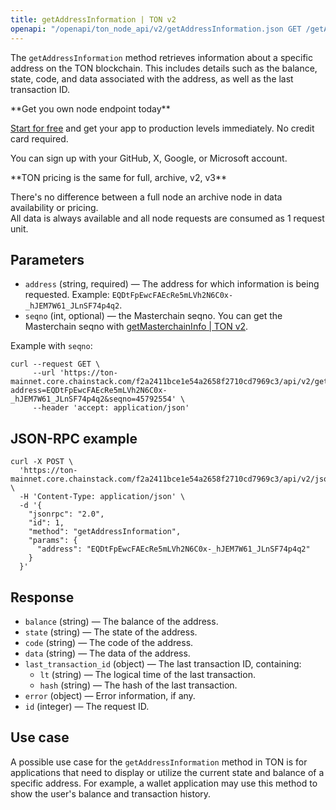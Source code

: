 ---
title: getAddressInformation | TON v2
openapi: "/openapi/ton_node_api/v2/getAddressInformation.json GET /getAddressInformation"
---

The `getAddressInformation` method retrieves information about a specific address on the TON blockchain. This includes details such as the balance, state, code, and data associated with the address, as well as the last transaction ID.

<Check>
**Get you own node endpoint today**

[Start for free](https://console.chainstack.com/) and get your app to production levels immediately. No credit card required.

You can sign up with your GitHub, X, Google, or Microsoft account.
</Check>

<Note>
**TON pricing is the same for full, archive, v2, v3**

There's no difference between a full node an archive node in data availability or pricing.  
All data is always available and all node requests are consumed as 1 request unit.
</Note>

  

## Parameters

* `address` (string, required) — The address for which information is being requested. Example: `EQDtFpEwcFAEcRe5mLVh2N6C0x-_hJEM7W61_JLnSF74p4q2`.
* `seqno` (int, optional) — the Masterchain seqno. You can get the Masterchain seqno with [getMasterchainInfo | TON v2](/api-reference/ton_node_api/v2/getMasterchainInfo).

Example with `seqno`:

```shell Shell
curl --request GET \
     --url 'https://ton-mainnet.core.chainstack.com/f2a2411bce1e54a2658f2710cd7969c3/api/v2/getAddressInformation?address=EQDtFpEwcFAEcRe5mLVh2N6C0x-_hJEM7W61_JLnSF74p4q2&seqno=45792554' \
     --header 'accept: application/json'
```


## JSON-RPC example

```shell Shell
curl -X POST \
  'https://ton-mainnet.core.chainstack.com/f2a2411bce1e54a2658f2710cd7969c3/api/v2/jsonRPC' \
  -H 'Content-Type: application/json' \
  -d '{
    "jsonrpc": "2.0",
    "id": 1,
    "method": "getAddressInformation",
    "params": {
      "address": "EQDtFpEwcFAEcRe5mLVh2N6C0x-_hJEM7W61_JLnSF74p4q2"
    }
  }'
```


## Response

* `balance` (string) — The balance of the address.
* `state` (string) — The state of the address.
* `code` (string) — The code of the address.
* `data` (string) — The data of the address.
* `last_transaction_id` (object) — The last transaction ID, containing:
  + `lt` (string) — The logical time of the last transaction.
  + `hash` (string) — The hash of the last transaction.
* `error` (object) — Error information, if any.
* `id` (integer) — The request ID.

## Use case

A possible use case for the `getAddressInformation` method in TON is for applications that need to display or utilize the current state and balance of a specific address. For example, a wallet application may use this method to show the user's balance and transaction history.
